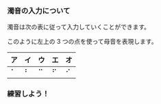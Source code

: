
### 濁音の入力について

濁音は次の表に従って入力していくことができます。

このように左上の 3 つの点を使って母音を表現します。

| ア  | イ  | ウ  | エ  | オ  |
| --- | --- | --- | --- | --- |
| ⠁   | ⠃   | ⠉   | ⠋   | ⠊   |

### 練習しよう！

<PracticeTouch
  question="Q1 「がんばる」を入力してください。"
  answer="がんばる"
  length={6}
/>
<br />
<PracticeTouch
  question="Q2 「ごまあぶら」を入力してください。"
  answer="ごまあぶら"
  length={7}
/>
<br />
<PracticeTouch
  question="Q2 「ぺんぎん」を入力してください。"
  answer="ぺんぎん"
  length={7}
/>
